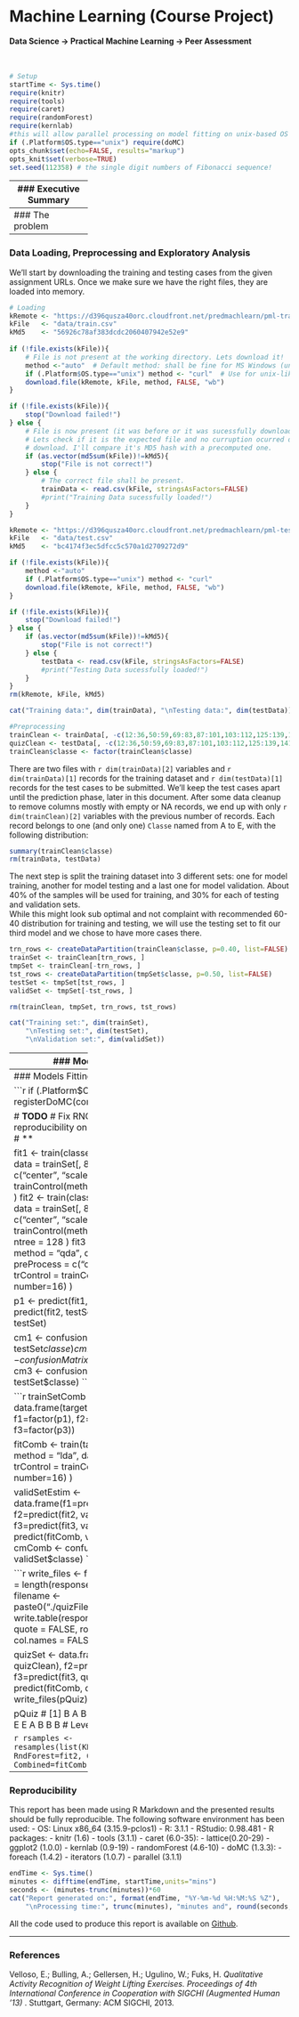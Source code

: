 # Machine Learning (Course Project)
**Data Science -> Practical Machine Learning -> Peer Assessment**  
<br><br>  

```r
# Setup
startTime <- Sys.time()
require(knitr)
require(tools)
require(caret)
require(randomForest)
require(kernlab)
#this will allow parallel processing on model fitting on unix-based OS's.
if (.Platform$OS.type=="unix") require(doMC) 
opts_chunk$set(echo=FALSE, results="markup")
opts_knit$set(verbose=TRUE)
set.seed(112358) # the single digit numbers of Fibonacci sequence!
```

-------------------
### Executive Summary  


-------------------
### The problem


-------------------
### Data Loading, Preprocessing and Exploratory Analysis   

We'll start by downloading the training and testing cases from the given assignment URLs. Once we make sure we have the right files, they are loaded into memory.

```r
# Loading
kRemote <- "https://d396qusza40orc.cloudfront.net/predmachlearn/pml-training.csv"
kFile   <- "data/train.csv"
kMd5    <- "56926c78af383dcdc2060407942e52e9"
    
if (!file.exists(kFile)){
    # File is not present at the working directory. Lets download it!
    method <-"auto"  # Default method: shall be fine for MS Windows (untested!)
    if (.Platform$OS.type=="unix") method <- "curl"  # Use for unix-like systems
    download.file(kRemote, kFile, method, FALSE, "wb")
}

if (!file.exists(kFile)){
    stop("Download failed!")
} else {
    # File is now present (it was before or it was sucessfully downloaded).
    # Lets check if it is the expected file and no curruption ocurred during 
    # download. I'll compare it's MD5 hash with a precomputed one.
    if (as.vector(md5sum(kFile))!=kMd5){
        stop("File is not correct!")
    } else {
        # The correct file shall be present. 
        trainData <- read.csv(kFile, stringsAsFactors=FALSE)
        #print("Training Data sucessfully loaded!")
    }
}

kRemote <- "https://d396qusza40orc.cloudfront.net/predmachlearn/pml-testing.csv"
kFile   <- "data/test.csv"
kMd5    <- "bc4174f3ec5dfcc5c570a1d2709272d9"

if (!file.exists(kFile)){
    method <-"auto"
    if (.Platform$OS.type=="unix") method <- "curl"
    download.file(kRemote, kFile, method, FALSE, "wb")
}

if (!file.exists(kFile)){
    stop("Download failed!")
} else {
    if (as.vector(md5sum(kFile))!=kMd5){
        stop("File is not correct!")
    } else {
        testData <- read.csv(kFile, stringsAsFactors=FALSE)
        #print("Testing Data sucessfully loaded!")
    }
}
rm(kRemote, kFile, kMd5)

cat("Training data:", dim(trainData), "\nTesting data:", dim(testData))

#Preprocessing
trainClean <- trainData[, -c(12:36,50:59,69:83,87:101,103:112,125:139,141:150)]
quizClean <- testData[, -c(12:36,50:59,69:83,87:101,103:112,125:139,141:150)]
trainClean$classe <- factor(trainClean$classe)

```

There are two files with `r dim(trainData)[2]` variables and `r dim(trainData)[1]` records for the training dataset and `r dim(testData)[1]` records for the test cases to be submitted. We'll keep the test cases apart until the prediction phase, later in this document. 
After some data cleanup to remove columns mostly with empty or NA records, we end up with only `r dim(trainClean)[2]` variables with the previous number of records. Each record belongs to one (and only one) `Classe` named from A to E, with the following distribution:
```r
summary(trainClean$classe)
rm(trainData, testData)
```

The next step is split the training dataset into 3 different sets: one for model training, another for model testing and a last one for model validation. About 40% of the samples will be used for training, and 30% for each of testing and validation sets.  
While this might look sub optimal and not complaint with recommended 60-40 distribution for training and testing, we will use the testing set to fit our third model and we chose to have more cases there.

```r
trn_rows <- createDataPartition(trainClean$classe, p=0.40, list=FALSE)
trainSet <- trainClean[trn_rows, ]
tmpSet <- trainClean[-trn_rows, ]
tst_rows <- createDataPartition(tmpSet$classe, p=0.50, list=FALSE)
testSet <- tmpSet[tst_rows, ]
validSet <- tmpSet[-tst_rows, ]

rm(trainClean, tmpSet, trn_rows, tst_rows)

cat("Training set:", dim(trainSet), 
    "\nTesting set:", dim(testSet),
    "\nValidation set:", dim(validSet))

```


-------------------
### Model Selection


-------------------
### Models Fitting



```r


if (.Platform$OS.type=="unix") registerDoMC(cores=4)

# **TODO**
# Fix RNG seeds for reproducibility on multicore processing
# **

fit1 <- train(classe~., 
              method     = "knn", 
              data       = trainSet[, 8:60], 
              preProcess = c("center", "scale"), 
              trControl  = trainControl(method="cv", number=16)
             )
fit2 <- train(classe~., 
              method     = "rf", 
              data       = trainSet[, 8:60], 
              preProcess = c("center", "scale"), 
              trControl  = trainControl(method="cv", number=16),
              ntree      = 128
             )
fit3 <- train(classe~., 
              method     = "qda", 
              data       = trainSet[, 8:60], 
              preProcess = c("center", "scale"), 
              trControl  = trainControl(method="cv", number=16)
             )

p1 <- predict(fit1, testSet)
p2 <- predict(fit2, testSet)
p3 <- predict(fit3, testSet)

cm1 <- confusionMatrix(p1, testSet$classe)
cm2 <- confusionMatrix(p2, testSet$classe)
cm3 <- confusionMatrix(p3, testSet$classe)
```


```r

trainSetComb <- data.frame(target=testSet$classe, 
                           f1=factor(p1), f2=factor(p2), f3=factor(p3))

fitComb <- train(target~f1+f2+f3,
                 method    = "lda", 
                 data      = trainSetComb, 
                 trControl = trainControl(method="cv", number=16)
                )

validSetEstim <- data.frame(f1=predict(fit1, validSet),
                            f2=predict(fit2, validSet),
                            f3=predict(fit3, validSet))
pComb <- predict(fitComb, validSetEstim)
cmComb <- confusionMatrix(pComb, validSet$classe)
```


```r

write_files <- function(response){
    n = length(response)
    for(i in 1:n){
        filename <- paste0("./quizFiles/problem_id_",i,".txt")
        write.table(response[i], 
                    file      = filename, 
                    quote     = FALSE, 
                    row.names = FALSE, 
                    col.names = FALSE)
    }
}

quizSet <- data.frame(f1=predict(fit1, quizClean),
                      f2=predict(fit2, quizClean),
                      f3=predict(fit3, quizClean))
pQuiz <- predict(fitComb, quizSet)
write_files(pQuiz)

pQuiz
# [1] B A B A A E D B A A B C B A E E A B B B
# Levels: A B C D E
```

``` r

rsamples <- resamples(list(KNearNbour=fit1, RndForest=fit2, 
                           QuadDiscAn=fit3, Combined=fitComb))
summary(rsamples)
```


-------------------
### Reproducibility

This report has been made using R Markdown and the presented results should be fully reproducible. The following software environment has been used: 
- OS: Linux x86_64 (3.15.9-pclos1)
- R: 3.1.1
- RStudio: 0.98.481
- R packages: 
  - knitr (1.6)
  - tools (3.1.1)
  - caret (6.0-35):
      - lattice(0.20-29)
      - ggplot2 (1.0.0)
      - kernlab (0.9-19)
      - randomForest (4.6-10)
  - doMC (1.3.3):
      - foreach (1.4.2)
      - iterators (1.0.7)
      - parallel (3.1.1)

```r
endTime <- Sys.time()
minutes <- difftime(endTime, startTime,units="mins")
seconds <- (minutes-trunc(minutes))*60
cat("Report generated on:", format(endTime, "%Y-%m-%d %H:%M:%S %Z"),
    "\nProcessing time:", trunc(minutes), "minutes and", round(seconds, 0), "seconds.")
```

All the code used to produce this report is available on [Github](https://github.com/bpvg/DS_MachLearn_Peer).

-------------------
### References

Velloso, E.; Bulling, A.; Gellersen, H.; Ugulino, W.; Fuks, H. _Qualitative Activity Recognition of Weight Lifting Exercises. Proceedings of 4th International Conference in Cooperation with SIGCHI (Augmented Human '13)_ . Stuttgart, Germany: ACM SIGCHI, 2013.